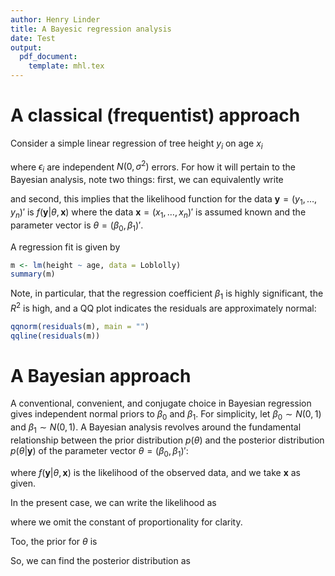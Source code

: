 ```yaml
---
author: Henry Linder
title: A Bayesic regression analysis
date: Test
output:
  pdf_document:
    template: mhl.tex
---
```


# A classical (frequentist) approach

Consider a simple linear regression of tree height $y_i$ on age $x_i$

\begin{gather}
y_i = \beta_0 + \beta_1 x_i + \epsilon_i
\end{gather}

where $\epsilon_i$ are independent $N(0,\sigma^2)$ errors. For how it
will pertain to the Bayesian analysis, note two things: first, we can
equivalently write

\begin{equation}
y_i \sim N(\beta_0 + \beta_1 x_i, \sigma^2)
\end{equation}

and second, this implies that the likelihood function for the data
$\mathbf{y}=(y_1,\dots,y_n)'$ is $f(\mathbf{y}|\theta, \mathbf{x})$
where the data $\mathbf{x}=(x_1,\dots,x_n)'$ is assumed known and the
parameter vector is $\theta = (\beta_0, \beta_1)'$.

A regression fit is given by

```r

m <- lm(height ~ age, data = Loblolly)
summary(m)

```

Note, in particular, that the regression coefficient $\beta_1$ is
highly significant, the $R^2$ is high, and a QQ plot indicates the
residuals are approximately normal:

```r

qqnorm(residuals(m), main = "")
qqline(residuals(m))

```

# A Bayesian approach

A conventional, convenient, and conjugate choice in Bayesian
regression gives independent normal priors to $\beta_0$ and
$\beta_1$. For simplicity, let $\beta_0 \sim N(0, 1)$ and $\beta_1
\sim N(0, 1)$. A Bayesian analysis revolves around the fundamental
relationship between the prior distribution $p(\theta)$ and the
posterior distribution $p(\theta|\mathbf{y})$ of the
parameter vector $\theta = (\beta_0, \beta_1)'$:

\begin{gather}
p(\theta|\mathbf{y}) \propto f(\mathbf{y}|\theta,
\mathbf{x})p(\theta)
\end{gather}

where $f(\mathbf{y}|\theta, \mathbf{x})$ is the likelihood of the
observed data, and we take $\mathbf{x}$ as given.

In the present case, we can write the likelihood as

\begin{gather}
f(\mathbf{y}|\theta,\mathbf{x}) = \prod_{i=1}^n f(y_i|\theta,x_i)
\propto \exp
\left[ -\frac{1}{2\sigma^2} \sum_{i=1}^n (y_i - \beta_0 - \beta_1 x_i)^2 \right]
\end{gather}

where we omit the constant of proportionality for clarity.

Too, the prior for $\theta$ is

\begin{equation}
p(\theta) = p(\beta_0) p(\beta_1) \propto
\exp \left[ -\frac{1}{2} \left( \beta_0^2 + \beta_1^2 \right) \right]
\end{equation}

So, we can find the posterior distribution as

\begin{gather}
p(\theta|\mathbf{y}) \propto p(\beta_0|\mathbf{y}) p(\beta_1|\mathbf{y})
\end{gather}

